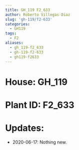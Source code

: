 ```yaml
---
title: GH_119 F2_633
author: Roberto Villegas-Diaz
slug: 'gh-119/f2-633'
categories:
  - GH119
tags:
  - F2
aliases:
  - gh_119-f2_633
  - gh-119-f2-633
  - gh119-f2633
---
```


# **House**: GH_119
# **Plant ID**: F2_633
# **Updates**: 
 - 2020-06-17: Nothing new.
